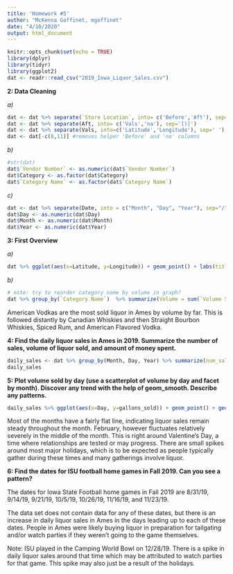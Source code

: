 ```yaml
---
title: 'Homework #5'
author: "McKenna Goffinet, mgoffinet"
date: "4/10/2020"
output: html_document
---
```


```r
knitr::opts_chunk$set(echo = TRUE)
library(dplyr)
library(tidyr)
library(ggplot2)
dat <- readr::read_csv("2019_Iowa_Liquor_Sales.csv")
```

**2: Data Cleaning**

*a)*
```r
dat <- dat %>% separate(`Store Location`, into= c('Before','Aft'), sep="[(]") 
dat <- dat %>% separate(Aft, into= c('Vals','na'), sep='[)]') 
dat <- dat %>% separate(Vals, into=c('Latitude','Longitude'), sep=' ')
dat <- dat[-c(8,11)] #removes helper 'Before' and 'na' columns
```

*b)*
```r
#str(dat)
dat$`Vendor Number` <- as.numeric(dat$`Vendor Number`)
dat$Category <- as.factor(dat$Category)
dat$`Category Name` <- as.factor(dat$`Category Name`)
```

*c)*
```r
dat <- dat %>% separate(Date, into = c("Month", "Day", "Year"), sep="/", remove=TRUE)
dat$Day <- as.numeric(dat$Day)
dat$Month <- as.numeric(dat$Month)
dat$Year <- as.numeric(dat$Year)
```

**3: First Overview**

*a)*
```r
dat %>% ggplot(aes(x=Latitude, y=Longitude)) + geom_point() + labs(title='Store Location by Latitude and Longitude') + theme(axis.text.x = element_text(angle=-45))
```

*b)*
```r
# note: try to reorder category name by volume in graph?
dat %>% group_by(`Category Name`)  %>% summarize(Volume = sum(`Volume Sold (Gallons)`)) %>% ggplot(aes(x=`Category Name`, y=Volume)) + geom_bar(stat="identity") + theme(axis.text.x = element_text(angle=-90)) + labs(title="Liquor Category Breakdown by Volume Sold in Gallons", y = 'Volume Sold (Gallons)')
```

American Vodkas are the most sold liquor in Ames by volume by far. This is followed distantly by Canadian Whiskies and then Straight Bourbon Whiskies, Spiced Rum, and American Flavored Vodka.

**4: Find the daily liquor sales in Ames in 2019. Summarize the number of sales, volume of liquor sold, and amount of money spent.**
```r
daily_sales <- dat %>% group_by(Month, Day, Year) %>% summarize(num_sales = n(), gallons_sold = sum(`Volume Sold (Gallons)`),money_spent = sum(`Sale (Dollars)`))
daily_sales
```

**5: Plot volume sold by day (use a scatterplot of volume by day and facet by month). Discover any trend with the help of geom_smooth. Describe any patterns.**
```r
daily_sales %>% ggplot(aes(x=Day, y=gallons_sold)) + geom_point() + geom_smooth() + facet_wrap(~Month) + theme(axis.text.x = element_text(angle=-90)) + labs(title="Gallons of Liquor Sold by Day by Month")
```

Most of the months have a fairly flat line, indicating liquor sales remain steady throughout the month. February, however fluctuates relatively severely in the middle of the month. This is right around Valentine's Day, a time where relationships are tested or may progress. There are small spikes around most major holidays, which is to be expected as people typically gather during these times and many gatherings involve liquor.

**6: Find the dates for ISU football home games in Fall 2019. Can you see a pattern?**

The dates for Iowa State Football home games in Fall 2019 are 8/31/19, 9/14/19, 9/21/19, 10/5/19, 10/26/19, 11/16/19, and 11/23/19.

The data set does not contain data for any of these dates, but there is an increase in daily liquor sales in Ames in the days leading up to each of these dates. People in Ames were likely buying liquor in preparation for tailgating and/or watch parties if they weren't going to the game themselves.

Note: ISU played in the Camping World Bowl on 12/28/19. There is a spike in daily liquor sales around that time which may be attributed to watch parties for that game. This spike may also just be a result of the holidays.
